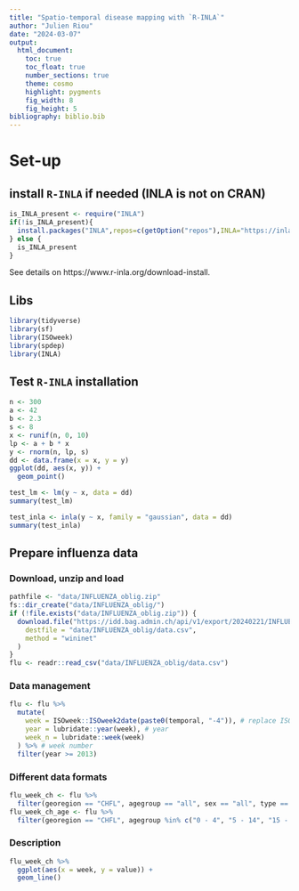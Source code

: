 ```yaml
---
title: "Spatio-temporal disease mapping with `R-INLA`"
author: "Julien Riou"
date: "2024-03-07"
output:
  html_document:
    toc: true
    toc_float: true
    number_sections: true
    theme: cosmo
    highlight: pygments
    fig_width: 8
    fig_height: 5
bibliography: biblio.bib  
---
```


# Set-up

## install `R-INLA` if needed (INLA is not on CRAN)

```r
is_INLA_present <- require("INLA")
if(!is_INLA_present){
  install.packages("INLA",repos=c(getOption("repos"),INLA="https://inla.r-inla-download.org/R/testing"), dep=TRUE)
} else {
  is_INLA_present
}

```
See details on https://www.r-inla.org/download-install.

## Libs

```r
library(tidyverse)
library(sf)
library(ISOweek)
library(spdep)
library(INLA)
```


## Test `R-INLA` installation

```r
n <- 300
a <- 42
b <- 2.3
s <- 8
x <- runif(n, 0, 10)
lp <- a + b * x
y <- rnorm(n, lp, s)
dd <- data.frame(x = x, y = y)
ggplot(dd, aes(x, y)) +
  geom_point()
```

```r
test_lm <- lm(y ~ x, data = dd)
summary(test_lm)
```

```r
test_inla <- inla(y ~ x, family = "gaussian", data = dd)
summary(test_inla)
```

## Prepare influenza data

### Download, unzip and load

```r
pathfile <- "data/INFLUENZA_oblig.zip"
fs::dir_create("data/INFLUENZA_oblig/")
if (!file.exists("data/INFLUENZA_oblig.zip")) {
  download.file("https://idd.bag.admin.ch/api/v1/export/20240221/INFLUENZA_oblig/csv",
    destfile = "data/INFLUENZA_oblig/data.csv",
    method = "wininet"
  )
}
flu <- readr::read_csv("data/INFLUENZA_oblig/data.csv")
```

### Data management

```r
flu <- flu %>%
  mutate(
    week = ISOweek::ISOweek2date(paste0(temporal, "-4")), # replace ISOweek string with date of the Thursday of each week
    year = lubridate::year(week), # year
    week_n = lubridate::week(week)
  ) %>% # week number
  filter(year >= 2013)
```

### Different data formats

```r
flu_week_ch <- flu %>%
  filter(georegion == "CHFL", agegroup == "all", sex == "all", type == "all")
flu_week_ch_age <- flu %>%
  filter(georegion == "CHFL", agegroup %in% c("0 - 4", "5 - 14", "15 - 29", "30 - 64", "65+"), sex == "all", type == "all")
```

### Description

```r
flu_week_ch %>%
  ggplot(aes(x = week, y = value)) +
  geom_line()
```
